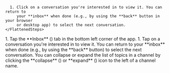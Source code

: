 
<Tabs>
  <TabItem label="Desktop/Web">
    <FlattenedSteps>
      <GoToInbox />

      1. Click on a conversation you're interested in to view it. You can return to
         your **inbox** when done (e.g., by using the **back** button in your browser
         or desktop app) to select the next conversation.
    </FlattenedSteps>
  </TabItem>

  <TabItem label="Mobile">
    <Steps>
      1. Tap the **Inbox** (<InboxIcon />)
         tab in the bottom left corner of the app.
      1. Tap on a conversation you're interested in to view it. You can return to
         your **inbox**  when done (e.g., by using the **back** button) to select
         the next conversation.
    </Steps>
  </TabItem>
</Tabs>

<ZulipTip>
  You can collapse or expand the list of topics in a channel by clicking the
  **collapse**
  (<ArrowDownIcon />)
  or **expand**
  (<ArrowDownIcon />)
  icon to the left of a channel name.
</ZulipTip>
